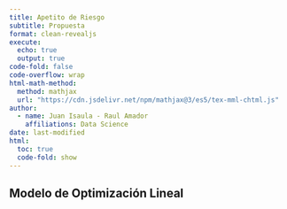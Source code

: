 ```yaml
---
title: Apetito de Riesgo
subtitle: Propuesta
format: clean-revealjs
execute: 
  echo: true
  output: true
code-fold: false
code-overflow: wrap
html-math-method:
  method: mathjax
  url: "https://cdn.jsdelivr.net/npm/mathjax@3/es5/tex-mml-chtml.js"
author:
  - name: Juan Isaula - Raul Amador
    affiliations: Data Science
date: last-modified
html: 
  toc: true
  code-fold: show
---
```


## Modelo de Optimización Lineal


